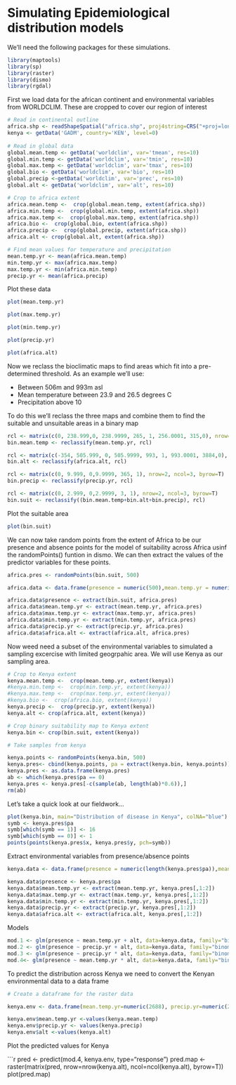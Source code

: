 Simulating Epidemiological distribution models
========================================================

We'll need the following packages for these simulations.

```r
library(maptools)
library(sp)
library(raster)
library(dismo)
library(rgdal)
```


First we load data for the african continent and environmental variables from WORLDCLIM. These are cropped to cover our region of interest


```r
# Read in continental outline
africa.shp <- readShapeSpatial("africa.shp", proj4string=CRS("+proj=longlat +ellps=WGS84 +datum=WGS84 +no_defs"))
kenya <- getData('GADM', country='KEN', level=0)
                               
# Read in global data
global.mean.temp <- getData('worldclim', var='tmean', res=10)
global.min.temp <- getData('worldclim', var='tmin', res=10)
global.max.temp <- getData('worldclim', var='tmax', res=10)
global.bio <- getData('worldclim', var='bio', res=10) 
global.precip <-getData('worldclim', var='prec', res=10)
global.alt <- getData('worldclim', var='alt', res=10)

# Crop to africa extent
africa.mean.temp <-  crop(global.mean.temp, extent(africa.shp))
africa.min.temp <-  crop(global.min.temp, extent(africa.shp))
africa.max.temp <-  crop(global.max.temp, extent(africa.shp))
africa.bio <-  crop(global.bio, extent(africa.shp))
africa.precip <-  crop(global.precip, extent(africa.shp))
africa.alt <- crop(global.alt, extent(africa.shp))

# Find mean values for temperature and precipitation
mean.temp.yr <- mean(africa.mean.temp)
min.temp.yr <- max(africa.max.temp)
max.temp.yr <- min(africa.min.temp)
precip.yr <- mean(africa.precip)
```

Plot these data

```r
plot(mean.temp.yr)
```
```r
plot(max.temp.yr)
```
```r
plot(min.temp.yr)
```
```r
plot(precip.yr)
```
```r
plot(africa.alt)
```

Now we reclass the bioclimatic maps to find areas which fit into a pre-determined threshold.
As an example we'll use:

* Between 506m and 993m asl
* Mean temperature between 23.9 and 26.5 degrees C
* Precipitation above 10

To do this we'll reclass the three maps and combine them to find the suitable and unsuitable areas in a binary map

```r
rcl <- matrix(c(0, 238.999,0, 238.9999, 265, 1, 256.0001, 315,0), nrow=3, ncol=3, byrow=T)
bin.mean.temp <- reclassify(mean.temp.yr, rcl)

rcl <- matrix(c(-354, 505.999, 0, 505.9999, 993, 1, 993.0001, 3884,0), nrow=3, ncol=3, byrow=T)
bin.alt <- reclassify(africa.alt, rcl)

rcl <- matrix(c(0, 9.999, 0,9.9999, 365, 1), nrow=2, ncol=3, byrow=T)
bin.precip <- reclassify(precip.yr, rcl)

rcl <- matrix(c(0, 2.999, 0,2.9999, 3, 1), nrow=2, ncol=3, byrow=T)
bin.suit <- reclassify((bin.mean.temp+bin.alt+bin.precip), rcl)
```

Plot the suitable area

```r
plot(bin.suit)
```

We can now take random points from the extent of Africa to be our presence and absence points for the model of suitability across Africa usinf the randomPoints() funtion in dismo. We can then extract the values of the predictor variables for these points.

```r
africa.pres <- randomPoints(bin.suit, 500)

africa.data <- data.frame(presence = numeric(500),mean.temp.yr = numeric(500), min.temp.yr=numeric(500),max.temp.yr=numeric(500),precip.yr = numeric(500), africa.alt=numeric(500))

africa.data$presence <- extract(bin.suit, africa.pres)
africa.data$mean.temp.yr <- extract(mean.temp.yr, africa.pres)
africa.data$max.temp.yr <- extract(max.temp.yr, africa.pres)
africa.data$min.temp.yr <- extract(min.temp.yr, africa.pres)
africa.data$precip.yr <- extract(precip.yr, africa.pres)
africa.data$africa.alt <- extract(africa.alt, africa.pres)
```

Now weed need a subset of the environmental variables to simulated a sampling excercise with limited geogrpahic area. We will use Kenya as our sampling area.

```r
# Crop to Kenya extent
kenya.mean.temp <-  crop(mean.temp.yr, extent(kenya))
#kenya.min.temp <-  crop(min.temp.yr, extent(kenya))
#kenya.max.temp <-  crop(max.temp.yr, extent(kenya))
#kenya.bio <-  crop(africa.bio, extent(kenya))
kenya.precip <-  crop(precip.yr, extent(kenya))
kenya.alt <- crop(africa.alt, extent(kenya))

# Crop binary suitability map to Kenya extent
kenya.bin <- crop(bin.suit, extent(kenya))

# Take samples from kenya

kenya.points <- randomPoints(kenya.bin, 500)
kenya.pres<- cbind(kenya.points, pa = extract(kenya.bin, kenya.points))
kenya.pres <- as.data.frame(kenya.pres)
ab <- which(kenya.pres$pa == 0)
kenya.pres <- kenya.pres[-c(sample(ab, length(ab)*0.6)),]
rm(ab)

```
Let's take a quick look at our fieldwork...
```r
plot(kenya.bin, main="Distribution of disease in Kenya", colNA="blue")
symb <- kenya.pres$pa
symb[which(symb == 1)] <- 16 
symb[which(symb == 0)] <- 1 
points(points(kenya.pres$x, kenya.pres$y, pch=symb))
```

Extract environmental variables from presence/absence points
```r

kenya.data <- data.frame(presence = numeric(length(kenya.pres$pa)),mean.temp.yr = numeric(length(kenya.pres$pa)), min.temp.yr=numeric(length(kenya.pres$pa)),max.temp.yr=numeric(length(kenya.pres$pa)),precip.yr = numeric(length(kenya.pres$pa)), africa.alt=numeric(length(kenya.pres$pa)))

kenya.data$presence <- kenya.pres$pa
kenya.data$mean.temp.yr <- extract(mean.temp.yr, kenya.pres[,1:2])
kenya.data$max.temp.yr <- extract(max.temp.yr, kenya.pres[,1:2])
kenya.data$min.temp.yr <- extract(min.temp.yr, kenya.pres[,1:2])
kenya.data$precip.yr <- extract(precip.yr, kenya.pres[,1:2])
kenya.data$africa.alt <- extract(africa.alt, kenya.pres[,1:2])
```

Models
```r
mod.1 <- glm(presence ~ mean.temp.yr + alt, data=kenya.data, family="binomial")
mod.2 <- glm(presence ~ precip.yr + alt, data=kenya.data, family="binomial")
mod.3 <- glm(presence ~ precip.yr * alt, data=kenya.data, family="binomial")
mod.4<- glm(presence ~ mean.temp.yr * alt, data=kenya.data, family="binomial")

```

To predict the distribution across Kenya we need to convert the Kenyan environmental data to a data frame

```{r]}

# Create a dataframe for the raster data

kenya.env <- data.frame(mean.temp.yr=numeric(2688), precip.yr=numeric(2688),alt=numeric(2688))

kenya.env$mean.temp.yr <-values(kenya.mean.temp)
kenya.env$precip.yr <- values(kenya.precip)
kenya.env$alt <-values(kenya.alt)

```

Plot the predicted values for Kenya

```r
pred <- predict(mod.4, kenya.env, type="response")
pred.map <- raster(matrix(pred, nrow=nrow(kenya.alt), ncol=ncol(kenya.alt), byrow=T))
plot(pred.map)